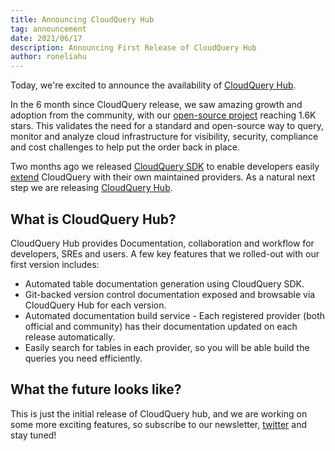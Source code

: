 ```yaml
---
title: Announcing CloudQuery Hub
tag: announcement
date: 2021/06/17
description: Announcing First Release of CloudQuery Hub
author: roneliahu
---
```



<BlogHeader/>

Today, we're excited to announce the availability of [CloudQuery Hub](https://hub.cloudquery.io).

In the 6 month since CloudQuery release, we saw amazing growth and adoption from the community, with our [open-source project](https://github.com/cloudquery/cloudquery) reaching 1.6K stars. This validates the need for a standard and open-source way to query, monitor and analyze cloud infrastructure for visibility, security, compliance and cost challenges to help put the order back in place.

Two months ago we released [CloudQuery SDK](/blog/introducing-cloudquery-sdk) to enable developers easily [extend](/docs/developers/creating-new-plugin) CloudQuery with their own maintained providers. As a natural next step we are releasing [CloudQuery Hub](https://www.cloudquery.io).

## What is CloudQuery Hub?

CloudQuery Hub provides Documentation, collaboration and workflow for developers, SREs and users. A few key features that we rolled-out with our first version includes:

- Automated table documentation generation using CloudQuery SDK.
- Git-backed version control documentation exposed and browsable via CloudQuery Hub for each version.
- Automated documentation build service - Each registered provider (both official and community) has their documentation updated on each release automatically.
- Easily search for tables in each provider, so you will be able build the queries you need efficiently.

## What the future looks like?

This is just the initial release of CloudQuery hub, and we are working on some more exciting features, so subscribe to our newsletter, [twitter](https://twitter.com/cloudqueryio) and stay tuned!
